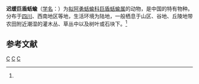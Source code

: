 {{Speciesbox
| taxon = Macrochlamys segnis
| binomial_authority = (Pilsbry, 1934)<ref name='id11033'>{{cite web| url =http://www.bioinfo.cn/db05/BjdwSpecies.php?action=view&id=11033| title =迟缓巨盾蛞蝓| work =《中国动物物种编目数据库》| publisher =中国科学院微生物研究所| author =中国科学院动物研究所| accessdate =2009-04-28| deadurl =yes| archiveurl =https://web.archive.org/web/20160304235640/http://www.bioinfo.cn/db05/BjdwSpecies.php?action=view&id=11033| archivedate =2016-03-04}}</ref>
}}

'''迟缓巨盾蛞蝓'''（[[学名|学名]]：{{lang|la|''Macrochlamys segnis''}}）为[[拟阿勇蛞蝓科|拟阿勇蛞蝓科]][[巨盾蛞蝓属|巨盾蛞蝓属]]的动物，是中国的特有物种。分布于[[四川|四川]]、西南地区等地，生活环境为陆地，一般栖息于山区、谷地、丘陵地带农田附近潮湿的灌木丛、草丛中以及树叶或石块下。<ref name='id11033'/>

== 参考文献 ==
{{reflist}}
{{taxonbar}}
[[Category:中国特有软体动物|C]]
[[Category:_1934年描述的动物|C]]
[[Category:巨盾蛞蝓属|C]]